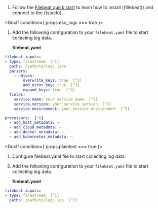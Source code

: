 


1. Follow the [Filebeat quick start](((filebeat-ref))/filebeat-installation-configuration.html) to learn how to
    install ((filebeat)) and connect to the ((stack)).

<DocIf condition={ props.ecs_logs === true }>
1. Add the following configuration to your `filebeat.yaml` file to start collecting log data.

    <p id="filebeatyaml"><strong>filebeat.yaml</strong></p>

```yaml
filebeat.inputs:
- type: filestream  [^1]
  paths: /path/to/logs.json
  parsers:
    - ndjson:
        overwrite_keys: true  [^2]
        add_error_key: true  [^3]
        expand_keys: true  [^4]
  fields:
    service.name: your_service_name  [^5]
    service.version: your_service_version  [^5]
    service.environment: your_service_environment  [^5]

processors:  [^6]
  - add_host_metadata: ~
  - add_cloud_metadata: ~
  - add_docker_metadata: ~
  - add_kubernetes_metadata: ~
```
[^1]: Use the filestream input to read lines from active log files.
[^2]: Values from the decoded JSON object overwrite the fields that ((filebeat)) normally adds (type, source, offset, etc.) in case of conflicts.
[^3]: ((filebeat)) adds an "error.message" and "error.type: json" key in case of JSON unmarshalling errors.
[^4]: ((filebeat)) will recursively de-dot keys in the decoded JSON, and expand them into a hierarchical object structure.
[^5]: The `service.name` (required), `service.version` (optional) and `service.environment` (optional) of the service you're collecting logs from, used for <DocLink id="serverlessObservabilityApmCorrelateLogs" section="log-correlation">Log correlation</DocLink>.
[^6]: Processors enhance your data. See [processors](((filebeat-ref))/filtering-and-enhancing-data.html) to learn more.
</DocIf>

<DocIf condition={ props.plaintext === true }>
1. Configure filebeat.yaml file to start collecting log data.

1. Add the following configuration to your `filebeat.yaml` file to start collecting log data.

    <p id="filebeatyaml"><strong>filebeat.yaml</strong></p>

```yaml
filebeat.inputs:
- type: filestream  [^1]
  paths: /path/to/logs.log  [^2]
```
[^1]: Reads lines from an active log file.
[^2]: A list of glob-based paths that will be crawled and fetched.
</DocIf>

